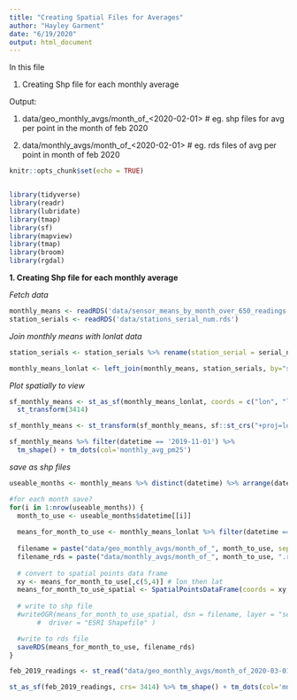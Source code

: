 ```yaml
---
title: "Creating Spatial Files for Averages"
author: "Hayley Garment"
date: "6/19/2020"
output: html_document
---
```

In this file

1. Creating Shp file for each monthly average

Output:

1. data/geo_monthly_avgs/month_of_<2020-02-01> 
  # eg. shp files for avg per point in the month of feb 2020
  
2. data/monthly_avgs/month_of_<2020-02-01> 
  # eg. rds files of avg per point in month of feb 2020

```r
knitr::opts_chunk$set(echo = TRUE)


library(tidyverse)
library(readr)
library(lubridate)
library(tmap)
library(sf)
library(mapview)
library(tmap)
library(broom)
library(rgdal)
```

**1. Creating Shp file for each monthly average**

*Fetch data*
```r
monthly_means <- readRDS('data/sensor_means_by_month_over_650_readings.rds')
station_serials <- readRDS('data/stations_serial_num.rds')
```

*Join monthly means with lonlat data*
```r
station_serials <- station_serials %>% rename(station_serial = serial_number)

monthly_means_lonlat <- left_join(monthly_means, station_serials, by="station_serial") %>% dplyr::select(-Coordinate, -num_readings, -year, -month)
```

*Plot spatially to view*
```r
sf_monthly_means <- st_as_sf(monthly_means_lonlat, coords = c("lon", "lat"), crs = 4326) %>%
  st_transform(3414)

sf_monthly_means <- st_transform(sf_monthly_means, sf::st_crs("+proj=longlat +datum=WGS84"))

sf_monthly_means %>% filter(datetime == '2019-11-01') %>% 
  tm_shape() + tm_dots(col='monthly_avg_pm25')
```

*save as shp files*
```r
useable_months <- monthly_means %>% distinct(datetime) %>% arrange(datetime)

#for each month save?
for(i in 1:nrow(useable_months)) {
  month_to_use <- useable_months$datetime[[i]]
  
  means_for_month_to_use <- monthly_means_lonlat %>% filter(datetime == month_to_use)
  
  filename = paste("data/geo_monthly_avgs/month_of_", month_to_use, sep = '')
  filename_rds = paste("data/monthly_avgs/month_of_", month_to_use, ".rds", sep = '')
  
  # convert to spatial points data frame
  xy <- means_for_month_to_use[,c(5,4)] # lon then lat
  means_for_month_to_use_spatial <- SpatialPointsDataFrame(coords = xy, means_for_month_to_use)
  
  # write to shp file
  #writeOGR(means_for_month_to_use_spatial, dsn = filename, layer = "sensor_monthly_avg",
       #  driver = "ESRI Shapefile" )

  #write to rds file
  saveRDS(means_for_month_to_use, filename_rds)
}

```

```r
feb_2019_readings <- st_read("data/geo_monthly_avgs/month_of_2020-03-01/sensor_monthly_avg.shp")

st_as_sf(feb_2019_readings, crs= 3414) %>% tm_shape() + tm_dots(col='mnt__25')
```


